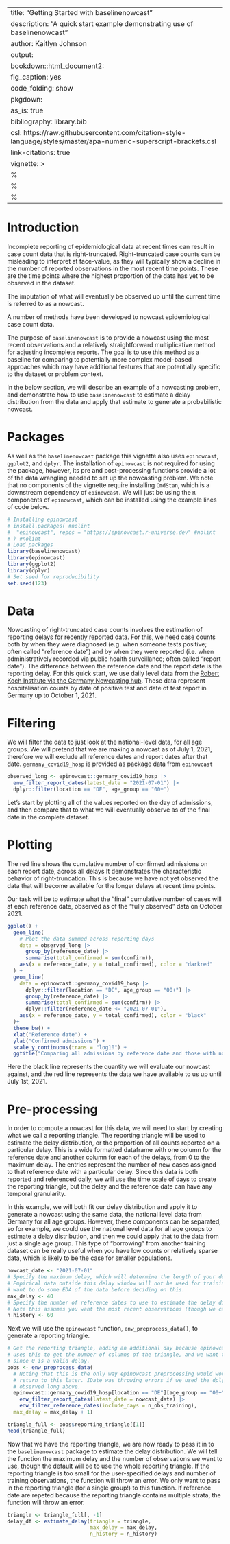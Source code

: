 
---
title: "Getting Started with baselinenowcast"
description: "A quick start example demonstrating use of baselinenowcast"
author: Kaitlyn Johnson
output:
  bookdown::html_document2:
    fig_caption: yes
    code_folding: show
pkgdown:
  as_is: true
bibliography: library.bib
csl: https://raw.githubusercontent.com/citation-style-language/styles/master/apa-numeric-superscript-brackets.csl
link-citations: true
vignette: >
  %\VignetteIndexEntry{Getting Started with baselinenowcast}
  %\VignetteEngine{knitr::rmarkdown}
  %\VignetteEncoding{UTF-8}
---

# Introduction

Incomplete reporting of epidemiological data at recent times can result in case count data that is right-truncated.
Right-truncated case counts can be misleading to interpret at face-value, as they will typically show a decline in the number of reported observations in the most recent time points.
These are the time points where the highest proportion of the data has yet to be observed in the dataset.

The imputation of what will eventually be observed up until the current time is referred to as a nowcast.

A number of methods have been developed to nowcast epidemiological case count data.

The purpose of `baselinenowcast` is to provide a nowcast using the most recent observations and a relatively straightforward multiplicative method for adjusting incomplete reports.
The goal is to use this method as a baseline for comparing to potentially more complex model-based approaches which may have additional features that are potentially specific to the dataset or problem context.

In the below section, we will describe an example of a nowcasting problem, and demonstrate how to use `baselinenowcast` to estimate a delay distribution from the data and apply that estimate to generate a probabilistic nowcast.

# Packages

As well as the `baselinenowcast` package this vignette also uses `epinowcast`, `ggplot2`, and `dplyr`.
The installation of `epinowcast` is not required for using the package, however, its pre and post-processing functions provide a lot of the data wrangling needed to set up the nowcasting problem.
We note that no components of the vignette require installing `CmdStan`, which is a downstream dependency of `epinowcast`.
We will just be using the `R` components of `epinowcast`, which can be installed using the example lines of code below.
```r
# Installing epinowcast
# install.packages( #nolint
#  "epinowcast", repos = "https://epinowcast.r-universe.dev" #nolint
# ) #nolint
# Load packages
library(baselinenowcast)
library(epinowcast)
library(ggplot2)
library(dplyr)
# Set seed for reproducibility
set.seed(123)
```

# Data

Nowcasting of right-truncated case counts involves the estimation of reporting delays for recently reported data.
For this, we need case counts both by when they were diagnosed (e.g. when someone tests positive; often called "reference date") and by when they were reported (i.e. when administratively recorded via public health surveillance; often called "report date"). The difference between the reference date and the report date is the reporting delay.
For this quick start, we use daily level data from the [Robert Koch Institute via the Germany Nowcasting hub](https://github.com/KITmetricslab/hospitalization-nowcast-hub/wiki/Truth-data#role-an-definition-of-the-seven-day-hospitalization-incidence).
These data represent hospitalisation counts by date of positive test and date of test report in Germany up to October 1, 2021.

# Filtering

We will filter the data to just look at the national-level data, for all age groups.
We will pretend that we are making a nowcast as of July 1, 2021, therefore we will exclude all reference dates and report dates after that date.
`germany_covid19_hosp` is provided as package data from `epinowcast`
```r
observed_long <- epinowcast::germany_covid19_hosp |>
  enw_filter_report_dates(latest_date = "2021-07-01") |>
  dplyr::filter(location == "DE", age_group == "00+")
```

Let's start by plotting all of the values reported on the day of admissions,
and then compare that to what we will eventually observe as of the final date
in the complete dataset.

# Plotting

The red line shows the cumulative number of confirmed admissions on each report date, across all delays
It demonstrates the characteristic behavior of right-truncation.
This is because we have not yet observed the data that will become available for the longer delays at recent time points.

Our task will be to estimate what the "final" cumulative number of cases will at each reference date, observed as of the "fully observed" data on October 2021.
```r
ggplot() +
  geom_line(
    # Plot the data summed across reporting days
    data = observed_long |>
      group_by(reference_date) |>
      summarise(total_confirmed = sum(confirm)),
    aes(x = reference_date, y = total_confirmed), color = "darkred"
  ) +
  geom_line(
    data = epinowcast::germany_covid19_hosp |>
      dplyr::filter(location == "DE", age_group == "00+") |>
      group_by(reference_date) |>
      summarise(total_confirmed = sum(confirm)) |>
      dplyr::filter(reference_date <= "2021-07-01"),
    aes(x = reference_date, y = total_confirmed), color = "black"
  )+
  theme_bw() +
  xlab("Reference date") +
  ylab("Confirmed admissions") +
  scale_y_continuous(trans = "log10") +
  ggtitle("Comparing all admissions by reference date and those with no delay")
```
Here the black line represents the quantity we will evaluate our nowcast against,
and the red line represents the data we have available to us up until July 1st, 2021.

# Pre-processing

In order to compute a nowcast for this data, we will need to start by creating what we call a reporting triangle.
The reporting triangle will be used to estimate the delay distribution, or the proportion of all counts reported on a particular delay.
This is a wide formatted dataframe with one column for the reference date and another column for each of the delays, from 0 to the maximum delay.
The entries represent the number of new cases assigned to that reference date with a particular delay.
Since this data is both reported and referenced daily, we will use the time scale of days to create the reporting triangle, but the delay and the reference date can have any temporal granularity.

In this example, we will both fit our delay distribution and apply it to generate a nowcast using the same data, the national level data from Germany for all age groups.
However, these components can be separated, so for example, we could use the national level data for all age groups to estimate a delay distribution, and then we could apply that to the data from just a single age group.
This type of "borrowing" from another training dataset can be really useful when you have low counts or relatively sparse data, which is likely to be the case for smaller populations.
```r
nowcast_date <- "2021-07-01"
# Specify the maximum delay, which will determine the length of your delay distribution.
# Empirical data outside this delay window will not be used for training, so we'd
# want to do some EDA of the data before deciding on this.
max_delay <- 40
# Specify the number of reference dates to use to estimate the delay distribution.
# Note this assumes you want the most recent observations (though we can consider changing this)
n_history <- 60
```

Next we will use the `epinowcast` function, `enw_preprocess_data()`, to
generate a reporting triangle.
```r
# Get the reporting triangle, adding an additional day because epinowcast assumes
# uses this to get the number of columns of the triangle, and we want the max_delay + 1
# since 0 is a valid delay.
pobs <- enw_preprocess_data(
  # Noting that this is the only way epinowcast preprocessing would work --
  # return to this later. IDate was throwing errors if we used the dplyr processed
  # observed long above.
  epinowcast::germany_covid19_hosp[location == "DE"][age_group == "00+"] |>
    enw_filter_report_dates(latest_date = nowcast_date) |>
    enw_filter_reference_dates(include_days = n_obs_training),
  max_delay = max_delay + 1)

triangle_full <- pobs$reporting_triangle[[1]]
head(triangle_full)
```

Now that we have the reporting triangle, we are now ready to pass it in to the `baselinenowcast` package to estimate the delay distribution.
We will tell the function the maximum delay and the number of observations we want to use, though the default will be to use the whole reporting triangle.
If the reporting triangle is too small for the user-specified delays and number of training observations, the function will throw an error.
We only want to pass in the reporting triangle (for a single group!) to this function.
If reference date are repeted because the reporting triangle contains multiple strata, the function will throw an error.
```r
triangle <- triangle_full[, -1]
delay_df <- estimate_delay(triangle = triangle,
                           max_delay = max_delay,
                           n_history = n_history)
```
